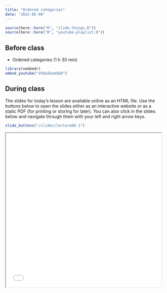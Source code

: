 ```yaml
---
title: "Ordered categories"
date: "2025-05-08"
---
```

```r
source(here::here("R", "slide-things.R"))
source(here::here("R", "youtube-playlist.R"))
```

## Before class

- <i class="fab fa-youtube"></i> Ordered categories (1 h 30 min)

```r
library(vembedr)
embed_youtube("VVQaIkom5D0")
```

## During class

The slides for today's lesson are available online as an HTML file. Use the buttons below to open the slides either as an interactive website or as a static PDF (for printing or storing for later). You can also click in the slides below and navigate through them with your left and right arrow keys.

```r
slide_buttons("/slides/lecture06-1")
```
<iframe src="/slides/lecture06-1.html" width="100%" height="500px"></iframe>

